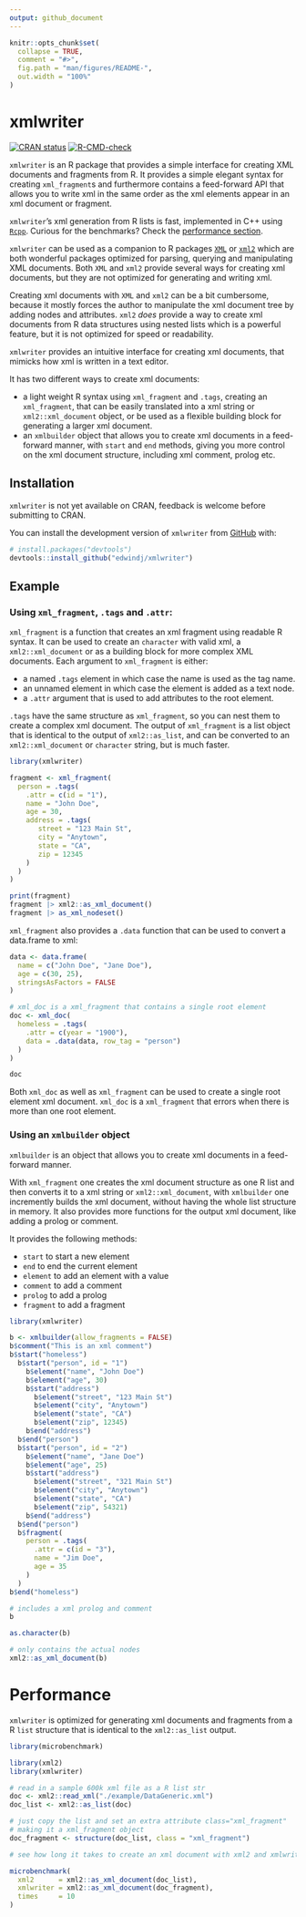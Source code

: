 ```yaml
---
output: github_document
---
```


<!-- README.md is generated from README.Rmd. Please edit that file -->

```r
knitr::opts_chunk$set(
  collapse = TRUE,
  comment = "#>",
  fig.path = "man/figures/README-",
  out.width = "100%"
)
```

# xmlwriter

<!-- badges: start -->
[![CRAN status](https://www.r-pkg.org/badges/version/xmlwriter)](https://CRAN.R-project.org/package=xmlwriter)
[![R-CMD-check](https://github.com/edwindj/xmlwriter/actions/workflows/R-CMD-check.yaml/badge.svg)](https://github.com/edwindj/xmlwriter/actions/workflows/R-CMD-check.yaml)
<!-- badges: end -->

`xmlwriter` is an R package that provides a simple interface for creating XML documents 
and fragments from R. It provides a simple elegant syntax for creating `xml_fragment`s and furthermore
contains a feed-forward API that allows you to write xml
in the same order as the xml elements appear in an xml document or fragment.

`xmlwriter`'s xml generation from R lists is fast, 
implemented in C++ using [`Rcpp`](https://cran.r-project.org/package=Rcpp). 
Curious for the benchmarks? Check the [performance section](#performance).

`xmlwriter` can be used as a companion to R packages [`XML`](https://cran.r-project.org/package=XML) or [`xml2`](https://cran.r-project.org/package=xml2) which are both wonderful packages optimized for parsing,
querying and manipulating XML documents. Both `XML` and `xml2` provide several 
ways for creating xml documents, but they are not optimized for 
generating and writing xml.

Creating xml documents with `XML` and `xml2` can be a bit cumbersome, 
because it mostly 
forces the author to manipulate the xml document tree by adding nodes and attributes.
`xml2` _does_ provide a way to create xml documents from R data structures using
nested lists which is a powerful feature, but it is not optimized for 
speed or readability.

`xmlwriter` provides an intuitive interface for creating xml documents, 
that mimicks how xml is written in a text editor.

It has two different ways to create xml documents:

- a light weight R syntax using `xml_fragment` and `.tags`, creating 
an `xml_fragment`, that can be easily translated into a xml string or 
`xml2::xml_document` object, or be used as a flexible building block for generating
a larger xml document.
- an `xmlbuilder` object that allows you to create xml documents in a 
feed-forward manner, with `start` and `end` methods, giving you more control on the xml document structure, including xml comment, prolog etc.

## Installation

`xmlwriter` is not yet available on CRAN, feedback is welcome before submitting to CRAN.

You can install the development version of `xmlwriter` from [GitHub](https://github.com/) with:

``` r
# install.packages("devtools")
devtools::install_github("edwindj/xmlwriter")
```

## Example

### Using `xml_fragment`, `.tags` and `.attr`:

`xml_fragment` is a function that creates an xml fragment using readable R syntax.
It can be used to create an `character` with valid xml, a `xml2::xml_document` 
or as a building block for more complex XML documents.
Each argument to `xml_fragment` is either:

- a named `.tags` element in which case the name is used as the tag name.
- an unnamed element in which case the element is added as a text node.
- a `.attr` argument that is used to add attributes to the root element.

`.tags` have the same structure as `xml_fragment`, so you can nest them to 
create a complex xml document.
The output of `xml_fragment` is a list object that is identical to the output
of `xml2::as_list`, and can be converted to an 
`xml2::xml_document` or `character` string, but is much faster.

```r
library(xmlwriter)

fragment <- xml_fragment(
  person = .tags(
    .attr = c(id = "1"),
    name = "John Doe",
    age = 30,
    address = .tags(
       street = "123 Main St",
       city = "Anytown",
       state = "CA",
       zip = 12345
    )
  )
)

print(fragment)
fragment |> xml2::as_xml_document()
fragment |> as_xml_nodeset()
```
`xml_fragment` also provides a `.data` function that can be used to convert a data.frame to xml:

```r
data <- data.frame(
  name = c("John Doe", "Jane Doe"),
  age = c(30, 25),
  stringsAsFactors = FALSE
)

# xml_doc is a xml_fragment that contains a single root element
doc <- xml_doc(
  homeless = .tags(
    .attr = c(year = "1900"),
    data = .data(data, row_tag = "person")
  )
)

doc
```
Both `xml_doc` as well as `xml_fragment` can be used to create a single root element xml document.
`xml_doc` is a `xml_fragment` that errors when there is more than one root element.

### Using an `xmlbuilder` object

`xmlbuilder` is an object that allows you to create xml documents in a feed-forward manner.

With `xml_fragment` one creates the xml document structure as one R list and 
then converts it to a xml string or `xml2::xml_document`, with `xmlbuilder` one
incremently builds the xml document, without having the whole list structure in memory.
It also provides more functions for the output xml document, like adding a prolog or comment.

It provides the following methods:

- `start` to start a new element
- `end` to end the current element
- `element` to add an element with a value
- `comment` to add a comment
- `prolog` to add a prolog
- `fragment` to add a fragment

```r
library(xmlwriter)

b <- xmlbuilder(allow_fragments = FALSE)
b$comment("This is an xml comment")
b$start("homeless")
  b$start("person", id = "1")
    b$element("name", "John Doe")
    b$element("age", 30)
    b$start("address")
      b$element("street", "123 Main St")
      b$element("city", "Anytown")
      b$element("state", "CA")
      b$element("zip", 12345)
    b$end("address")
  b$end("person")
  b$start("person", id = "2")
    b$element("name", "Jane Doe")
    b$element("age", 25)
    b$start("address")
      b$element("street", "321 Main St")
      b$element("city", "Anytown")
      b$element("state", "CA")
      b$element("zip", 54321)
    b$end("address")
  b$end("person")
  b$fragment(
    person = .tags(
      .attr = c(id = "3"),
      name = "Jim Doe",
      age = 35
    )
  )
b$end("homeless")

# includes a xml prolog and comment
b

as.character(b)

# only contains the actual nodes
xml2::as_xml_document(b)
```


# Performance

`xmlwriter` is optimized for generating xml documents and fragments from a R `list`
structure that is identical to the `xml2::as_list` output.

```r
library(microbenchmark)

library(xml2)
library(xmlwriter)

# read in a sample 600k xml file as a R list str
doc <- xml2::read_xml("./example/DataGeneric.xml")
doc_list <- xml2::as_list(doc)

# just copy the list and set an extra attribute class="xml_fragment"
# making it a xml_fragment object
doc_fragment <- structure(doc_list, class = "xml_fragment")

# see how long it takes to create an xml document with xml2 and xmlwriter

microbenchmark(
  xml2      = xml2::as_xml_document(doc_list),
  xmlwriter = xml2::as_xml_document(doc_fragment),
  times     = 10
)

```
